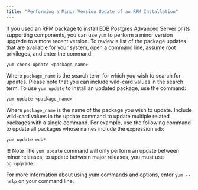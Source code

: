 ```yaml
---
title: "Performing a Minor Version Update of an RPM Installation"
---
```


If you used an RPM package to install EDB Postgres Advanced Server or its supporting components, you can use `yum` to perform a minor version upgrade to a more recent version. To review a list of the package updates that are available for your system, open a command line, assume root privileges, and enter the command:

```text
yum check-update <package_name>
```

Where `package_name` is the search term for which you wish to search for updates. Please note that you can include wild-card values in the search term. To use `yum update` to install an updated package, use the command:

```text
yum update <package_name>
```

Where `package_name` is the name of the package you wish to update. Include wild-card values in the update command to update multiple related packages with a single command. For example, use the following command to update all packages whose names include the expression `edb`:

```text
yum update edb*
```

!!! Note
    The `yum update` command will only perform an update between minor releases; to update between major releases, you must use `pg_upgrade`.

For more information about using yum commands and options, enter `yum --help` on your command line.


